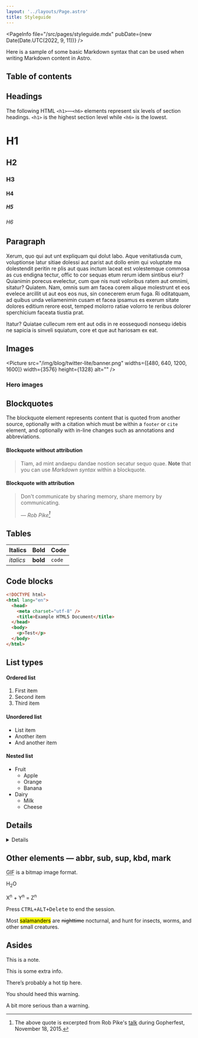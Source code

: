 ```yaml
---
layout: '../layouts/Page.astro'
title: Styleguide
---
```



<PageInfo file="/src/pages/styleguide.mdx" pubDate={new Date(Date.UTC(2022, 9, 11))} />

Here is a sample of some basic Markdown syntax that can be used when writing Markdown content in Astro.

<aside class="prose-base mx-4 mb-4 rounded-xl border border-slate-200 bg-slate-100 px-4 py-1 text-slate-900 transition-colors duration-500 dark:border-slate-800 dark:bg-slate-900 sm:float-right sm:ml-8 sm:mr-0 sm:max-w-[50%] md:-mr-8 lg:-mr-32">
  <h2 class="!mt-4">Table of contents</h2>
  <TocList
    headings={[
      { text: 'Headings', slug: 'headings', depth: 0 },
      { text: 'Paragraph', slug: 'paragraph', depth: 0 },
      { text: 'Images', slug: 'images', depth: 0 },
      { text: 'Blockquotes', slug: 'blockquotes', depth: 0 },
      { text: 'Tables', slug: 'tables', depth: 0 },
      { text: 'Code blocks', slug: 'code-blocks', depth: 0 },
      { text: 'List Types', slug: 'list-types', depth: 0 },
      { text: 'Other elements', slug: 'other-elements--abbr-sub-sup-kbd-mark', depth: 0 },
      { text: 'Asides', slug: 'asides', depth: 0 },
    ]}
  />
</aside>

## Headings

The following HTML `<h1>`—`<h6>` elements represent six levels of section headings. `<h1>` is the highest section level while `<h6>` is the lowest.

# H1

## H2

### H3

#### H4

##### H5

###### H6

## Paragraph

Xerum, quo qui aut unt expliquam qui dolut labo. Aque venitatiusda cum, voluptionse latur sitiae dolessi aut parist aut dollo enim qui voluptate ma dolestendit peritin re plis aut quas inctum laceat est volestemque commosa as cus endigna tectur, offic to cor sequas etum rerum idem sintibus eiur? Quianimin porecus evelectur, cum que nis nust voloribus ratem aut omnimi, sitatur? Quiatem. Nam, omnis sum am facea corem alique molestrunt et eos evelece arcillit ut aut eos eos nus, sin conecerem erum fuga. Ri oditatquam, ad quibus unda veliamenimin cusam et facea ipsamus es exerum sitate dolores editium rerore eost, temped molorro ratiae volorro te reribus dolorer sperchicium faceata tiustia prat.

Itatur? Quiatae cullecum rem ent aut odis in re eossequodi nonsequ idebis ne sapicia is sinveli squiatum, core et que aut hariosam ex eat.

## Images

<Picture src="/img/blog/twitter-lite/banner.png" widths={[480, 640, 1200, 1600]} width={3576} height={1328} alt="" />

### Hero images

<div class="lg:bustout">
  <Picture
    src="/img/blog/twitter-lite/banner.png"
    class="!mt-0 w-full max-w-none"
    widths={[480, 640, 1200, 1600]}
    width={3576}
    height={1328}
    alt=""
  />
</div>

## Blockquotes

The blockquote element represents content that is quoted from another source, optionally with a citation which must be within a `footer` or `cite` element, and optionally with in-line changes such as annotations and abbreviations.

#### Blockquote without attribution

> Tiam, ad mint andaepu dandae nostion secatur sequo quae.
> **Note** that you can use _Markdown syntax_ within a blockquote.

#### Blockquote with attribution

> Don't communicate by sharing memory, share memory by communicating.
>
> — <cite>Rob Pike[^1]</cite>

[^1]: The above quote is excerpted from Rob Pike's [talk](https://www.youtube.com/watch?v=PAAkCSZUG1c) during Gopherfest, November 18, 2015.

## Tables

| Italics   | Bold     | Code   |
| --------- | -------- | ------ |
| _italics_ | **bold** | `code` |

## Code blocks

```html title="tacos.html" showLineNumbers {3-6} /charset/ /Test/
<!DOCTYPE html>
<html lang="en">
  <head>
    <meta charset="utf-8" />
    <title>Example HTML5 Document</title>
  </head>
  <body>
    <p>Test</p>
  </body>
</html>
```

## List types

#### Ordered list

1. First item
2. Second item
3. Third item

#### Unordered list

- List item
- Another item
- And another item

#### Nested list

- Fruit
  - Apple
  - Orange
  - Banana
- Dairy
  - Milk
  - Cheese

## Details

<Details title="This is the summary">

Here's some other content.

</Details>

## Other elements — abbr, sub, sup, kbd, mark

<abbr title="Graphics Interchange Format">GIF</abbr> is a bitmap image format.

H<sub>2</sub>O

X<sup>n</sup> + Y<sup>n</sup> = Z<sup>n</sup>

Press <kbd><kbd>CTRL</kbd>+<kbd>ALT</kbd>+<kbd>Delete</kbd></kbd> to end the session.

Most <mark>salamanders</mark> are <del>nighttime</del> nocturnal, and hunt for insects, worms, and other small creatures.

## Asides

<Aside type="note">

This is a note.

</Aside>

<Aside type="info">

This is some extra info.

</Aside>

<Aside type="tip">

There’s probably a hot tip here.

</Aside>

<Aside type="warning">

You should heed this warning.

</Aside>

<Aside type="danger">

A bit more serious than a warning.

</Aside>
